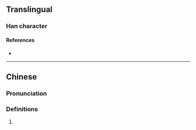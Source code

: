{{character info}}
==Translingual==

===Han character===
{{Han char|rn=86|rad=火|as=09|sn=13|four=|canj=FJBJ|ids=⿰火南}}

====References====
* {{Han ref|kx=0678.161|hdz=32215.051|uh=7175|ud=29045}}

----

==Chinese==
{{zh-forms}}

===Pronunciation===
{{zh-pron
|m=nǎn
|c=naam4
|mc=
|oc=
|ma=
|cat=
}}

===Definitions===
{{zh-hanzi}}

# {{rfdef|1=zh}}